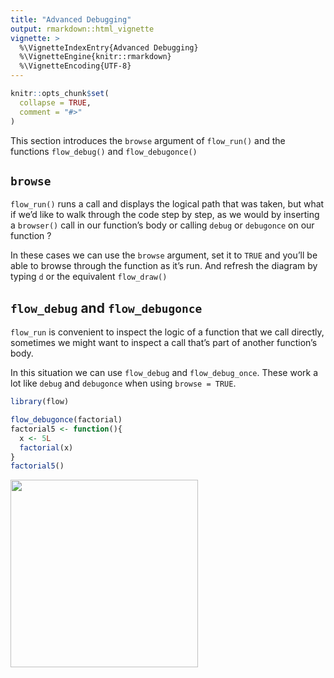 ```yaml
---
title: "Advanced Debugging"
output: rmarkdown::html_vignette
vignette: >
  %\VignetteIndexEntry{Advanced Debugging}
  %\VignetteEngine{knitr::rmarkdown}
  %\VignetteEncoding{UTF-8}
---
```


```r
knitr::opts_chunk$set(
  collapse = TRUE,
  comment = "#>"
)
```

This section introduces the `browse` argument of `flow_run()` and the functions
`flow_debug()` and `flow_debugonce()`

## `browse`

`flow_run()` runs a call and displays the logical path that was taken, but what
if we'd like to walk through the code step by step, as we would by inserting a 
`browser()` call in our function's body or calling `debug` or `debugonce` on our
function ?

In these cases we can use the `browse` argument, set it to `TRUE` and you'll
be able to browse through the function as it's run. And refresh the diagram
by typing `d` or the equivalent `flow_draw()`

## `flow_debug` and `flow_debugonce`

`flow_run` is convenient to inspect the logic of a function that we call directly,
sometimes we might want to inspect a call that's part of another function's body.

In this situation we can use `flow_debug` and `flow_debug_once`. These work a lot
like `debug` and `debugonce` when using `browse = TRUE`.

```r
library(flow)

flow_debugonce(factorial)
factorial5 <- function(){
  x <- 5L
  factorial(x)
}
factorial5()
```


<img src="flow_debugonce.png" alt="" width="300"/>

